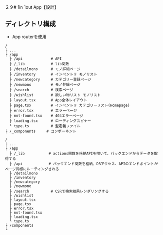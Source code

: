 ２９# 1in 1out App【設計】

## ディレクトリ構成
- App routerを使用
```shell filename="ディレクトリ構造"
/ 
├ ...
├ /app
  ├ /api             # API
  ├ /_lib            # lib関数
  ├ /detailmono      # モノ詳細ページ
  ├ /inventory       # インベントリ モノリスト
  ├ /newcategory     # カテゴリー登録ページ
  ├ /newmono         # モノ登録ページ
  ├ /search          # 検索ページ
  ├ /wishlist        # 欲しい物リスト モノリスト
  ├ layout.tsx       # App全体レイアウト
  ├ page.tsx         # インベントリ カテゴリーリスト(Homepage)
  ├ error.tsx        # エラーページ
  ├ not-found.tsx    # 404エラーページ
  ├ loading.tsx      # ローディングスピナー
  └ type.ts          # 型定義ファイル
├ /_components     # コンポーネント
```

```shell filename="説明"
/ 
├ ...
├ /app
  ├ /_lib           # actions関数を格納APIを叩いて、バックエンドからデータを取得する           
  ├ /api            # バックエンド関数を格納、DBアクセス、APIのエンドポイントがページ同様にルーティングされる
  ├ /detailmono      
  ├ /inventory       
  ├ /newcategory     
  ├ /newmono         
  ├ /search          # CSRで検索結果レンダリングする
  ├ /wishlist        
  ├ layout.tsx       
  ├ page.tsx
  ├ error.tsx         
  ├ not-found.tsx    
  ├ loading.tsx      
  └ type.ts          
├ /components     
└ 
```
